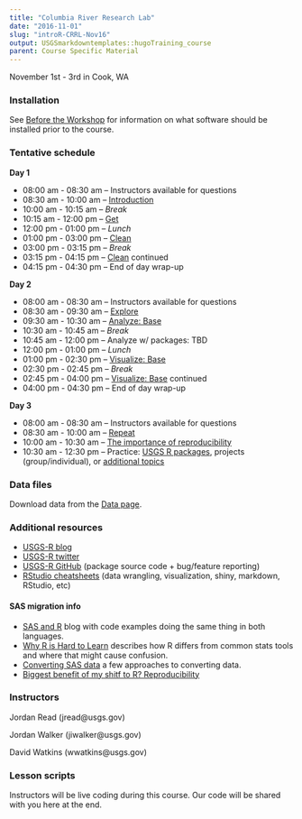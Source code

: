 ```yaml
---
title: "Columbia River Research Lab"
date: "2016-11-01"
slug: "introR-CRRL-Nov16"
output: USGSmarkdowntemplates::hugoTraining_course
parent: Course Specific Material
---
```


November 1st - 3rd in Cook, WA

### Installation
See [Before the Workshop](/intro-curriculum/Before) for information on what software should be installed prior to the course.

### Tentative schedule

**Day 1**

* 08:00 am - 08:30 am -- Instructors available for questions 
* 08:30 am - 10:00 am -- [Introduction](/intro-curriculum/Introduction) 
* 10:00 am - 10:15 am -- *Break*
* 10:15 am - 12:00 pm -- [Get](/intro-curriculum/Get)
* 12:00 pm - 01:00 pm -- *Lunch*
* 01:00 pm - 03:00 pm -- [Clean](/intro-curriculum/Clean)
* 03:00 pm - 03:15 pm -- *Break*
* 03:15 pm - 04:15 pm -- [Clean](/intro-curriculum/Clean) continued
* 04:15 pm - 04:30 pm -- End of day wrap-up

**Day 2**

* 08:00 am - 08:30 am -- Instructors available for questions
* 08:30 am - 09:30 am -- [Explore](/intro-curriculum/Explore)
* 09:30 am - 10:30 am -- [Analyze: Base](/intro-curriculum/Analyze)
* 10:30 am - 10:45 am -- *Break*
* 10:45 am - 12:00 pm -- Analyze w/ packages: TBD
* 12:00 pm - 01:00 pm -- *Lunch*
* 01:00 pm - 02:30 pm -- [Visualize: Base](/intro-curriculum/Visualize/)
* 02:30 pm - 02:45 pm -- *Break*
* 02:45 pm - 04:00 pm -- [Visualize: Base](/intro-curriculum/Visualize/) continued
* 04:00 pm - 04:30 pm -- End of day wrap-up

**Day 3**

* 08:00 am - 08:30 am -- Instructors available for questions
* 08:30 am - 10:00 am -- [Repeat](/intro-curriculum/Reproduce/)
* 10:00 am - 10:30 am -- [The importance of reproducibility](https://owi.usgs.gov/blog/Reproducibility)
* 10:30 am - 12:30 pm -- Practice: [USGS R packages](/intro-curriculum/USGS/), projects (group/individual), or [additional topics](/intro-curriculum/Additional/)

### Data files
Download data from the [Data page](/intro-curriculum/data/). 

### Additional resources
* [USGS-R blog](https://owi.usgs.gov/blog/tags/r)
* [USGS-R twitter](https://twitter.com/USGS_R)
* [USGS-R GitHub](https://github.com/USGS-R) (package source code + bug/feature reporting)
* [RStudio cheatsheets](https://www.rstudio.com/resources/cheatsheets/) (data wrangling, visualization, shiny, markdown, RStudio, etc)

#### SAS migration info
* [SAS and R](http://sas-and-r.blogspot.com/) blog with code examples doing the same thing in both languages.
* [Why R is Hard to Learn](http://r4stats.com/articles/why-r-is-hard-to-learn/) describes how R differs from common stats tools and where that might cause confusion.
* [Converting SAS data](http://rconvert.com/sas-vs-r-code-compare/5-ways-to-convert-sas-data-to-r/) a few approaches to converting data.
* [Biggest benefit of my shitf to R? Reproducibility](https://dynamicecology.wordpress.com/2015/02/18/the-biggest-benefit-of-my-shift-to-r-reproducibility/)

### Instructors
Jordan Read (jread@usgs.gov)

Jordan Walker (jiwalker@usgs.gov)

David Watkins (wwatkins@usgs.gov)

### Lesson scripts

Instructors will be live coding during this course. Our code will be shared with you here at the end.
